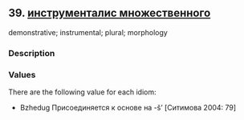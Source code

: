 ## 39. <a href =  'https://agricolamz.github.io/The_Circassian_Isoglosses_Database/39.html' target='_blank'>инструменталис множественного</a>
demonstrative; instrumental; plural; morphology

### Description



### Values
There are the following value for each idiom:

* Bzhedug  Присоединяется к основе на -š’ [Ситимова 2004: 79] 

